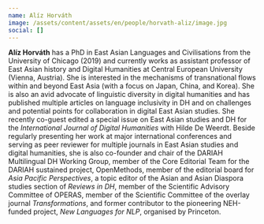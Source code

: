 ```yaml
---
name: Alíz Horváth
image: /assets/content/assets/en/people/horvath-aliz/image.jpg
social: []
---
```

**Alíz Horváth** has a PhD in East Asian Languages and Civilisations from the University of Chicago (2019) and currently works as assistant professor of East Asian history and Digital Humanities at Central European University (Vienna, Austria). She is interested in the mechanisms of transnational flows within and beyond East Asia (with a focus on Japan, China, and Korea). She is also an avid advocate of linguistic diversity in digital humanities and has published multiple articles on language inclusivity in DH and on challenges and potential points for collaboration in digital East Asian studies. She recently co-guest edited a special issue on East Asian studies and DH for the *International Journal of Digital Humanities* with Hilde De Weerdt. Beside regularly presenting her work at major international conferences and serving as peer reviewer for multiple journals in East Asian studies and digital humanities, she is also co-founder and chair of the DARIAH Multilingual DH Working Group, member of the Core Editorial Team for the DARIAH sustained project, OpenMethods, member of the editorial board for *Asia Pacific Perspectives*, a topic editor of the Asian and Asian Diaspora studies section of *Reviews in DH*, member of the Scientific Advisory Committee of OPERAS, member of the Scientific Committee of the overlay journal *Transformations*, and former contributor to the pioneering NEH-funded project, *New Languages for NLP*, organised by Princeton.
